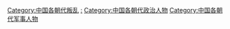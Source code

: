 [[Category:中国各朝代叛乱|Category:中国各朝代叛乱]]
[[Category:中国叛乱人物|:]]
[[Category:中国各朝代政治人物|Category:中国各朝代政治人物]]
[[Category:中国各朝代军事人物|Category:中国各朝代军事人物]]